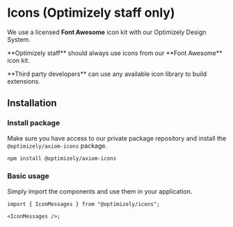 
# Icons (Optimizely staff only)

We use a licensed **Font Awesome** icon kit with our Optimizely Design System.

<Alert intent="warning" mt="16">
<p style={{ margin: 0 }}>**Optimizely staff** should always use icons from our **Font Awesome** icon kit.</p>

<p style={{ margin: 0 }}>**Third party developers** can use any available icon library to build extensions.</p>
</Alert>

## Installation

### Install package

Make sure you have access to our private package repository and install the `@optimizely/axiom-icons` package.

```sh npm2yarn
npm install @optimizely/axiom-icons
```

### Basic usage

Simply import the components and use them in your application.

```tsx
import { IconMessages } from "@optimizely/icons";

<IconMessages />;
```
